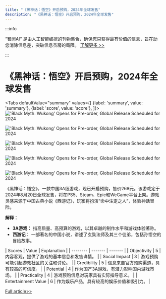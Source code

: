 ```yaml
---
title: "《黑神话：悟空》开启预购，2024年全球发售"
description: "《黑神话：悟空》开启预购，2024年全球发售"
---
```



:::info

“智闻AI“ 是由人工智能编撰的刊物集合，确保您只获得最有价值的信息，旨在助您消除信息差，突破信息茧房的局限。  [了解更多 >>](/)

:::

# 《黑神话：悟空》开启预购，2024年全球发售


<Tabs
	defaultValue="summary"
	values={[
	{label: 'summary', value: 'summary'},
	{label: 'score', value: 'score'},
]}>
<TabItem value="summary">
<img
  src="https://image.informedainews.com/2024/06/Vid-BWz-1717829510-0.jpg"
  alt="'Black Myth: Wukong' Opens for Pre-order, Global Release Scheduled for 2024"
/>

<img
  src="https://image.informedainews.com/2024/06/Vid-C3n-1717829510-1.jpg"
  alt="'Black Myth: Wukong' Opens for Pre-order, Global Release Scheduled for 2024"
/>

<img
  src="https://image.informedainews.com/2024/06/Vid-ITt-1717829510-2.jpg"
  alt="'Black Myth: Wukong' Opens for Pre-order, Global Release Scheduled for 2024"
/>

<img
  src="https://image.informedainews.com/2024/06/Vid-Fw5-1717829510-3.jpg"
  alt="'Black Myth: Wukong' Opens for Pre-order, Global Release Scheduled for 2024"
/>

<img
  src="https://image.informedainews.com/2024/06/Vid-Ll8-1717829510-4.jpg"
  alt="'Black Myth: Wukong' Opens for Pre-order, Global Release Scheduled for 2024"
/>



《黑神话：悟空》，一款中国3A级游戏，现已开启预购，售价268元。该游戏定于2024年8月20日全球发售，将在PS5、Steam、Epic和WeGame平台上架。游戏灵感来源于中国古典小说《西游记》，玩家将扮演“命中注定之人”，体验神话冒险。

**解释：**
- **3A游戏：** 指高质量、高预算的游戏，以其卓越的制作水平和游戏体验著称。
- **西游记：** 一部著名的中国小说，讲述了玄奘法师及其三个徒弟，包括孙悟空的冒险故事。
</TabItem>
<TabItem value="score">
	| Scores     | Value   | Explanation |
	| -------- | ------- | ------- |
	| Objectivity  | 5    | 内容客观，提供了游戏的基本信息和发售详情。    |
	| Social Impact | 3     | 游戏预购可能引起游戏社区的关注和讨论。    |
	| Credibility    | 5    | 信息来自官方预购渠道，具有较高的可信度。    |
	| Potential    | 4    | 作为国产3A游戏，有潜力影响国内游戏市场。    |
	| Practicality    | 4    | 游戏预购信息对玩家具有实际指导意义。    |
	| Entertainment Value    | 6    | 作为娱乐产品，具有较高的娱乐价值和吸引力。    |
</TabItem>
</Tabs>

[Full article>>](https://www.cnbeta.com.tw/articles/game/1434036.htm)

